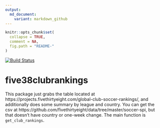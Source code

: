 ```yaml
---
output:
  md_document:
    variant: markdown_github
---
```


<!-- README.md is generated from README.Rmd. Please edit that file -->
 
```r
knitr::opts_chunk$set(
  collapse = TRUE,
  comment = NA,
  fig.path = "README-"
)
```

[![Build Status](https://travis-ci.org/m-clark/tidyext.svg?branch=master)](https://travis-ci.org/m-clark/five38clubrankings)

# five38clubrankings

This package just grabs the table located at https://projects.fivethirtyeight.com/global-club-soccer-rankings/, and additionally does some summary by league and country. You can get the csv at https://github.com/fivethirtyeight/data/tree/master/soccer-spi, but that doesn't have country or one-week change. The main function is `get_club_rankings`.
